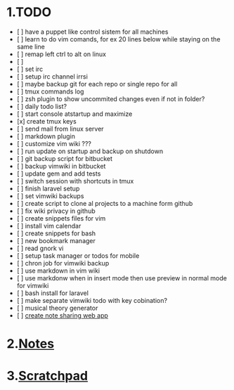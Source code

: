= 1.TODO =
* [ ] have a puppet like control sistem for all machines
* [ ] learn to do vim comands, for ex 20 lines below while staying on the same line
* [ ] remap left ctrl to alt on linux
* [ ] 
* [ ] set irc
* [ ] setup irc channel irrsi
* [ ] maybe backup git for each repo or single repo for all
* [ ] tmux commands log
* [ ] zsh plugin to show uncommited changes even if not in folder?
* [ ] daily todo list?
* [ ] start console atstartup and maximize
* [x] create tmux keys
* [ ] send mail from linux server
* [ ] markdown plugin
* [ ] customize vim wiki ???
* [ ] run update on startup and backup on shutdown
* [ ] git backup script for bitbucket
* [ ] backup vimwiki in bitbucket
* [ ] update gem and add tests
* [ ] switch session with shortcuts in tmux
* [ ] finish laravel setup
* [ ] set vimwiki backups
* [ ] create script to clone al projects to a machine form github
* [ ] fix wiki privacy in github
* [ ] create snippets files for vim
* [ ] install vim calendar
* [ ] create snippets for bash
* [ ] new bookmark manager
* [ ] read gnork vi
* [ ] setup task manager or todos for mobile
* [ ] chron job for vimwiki backup
* [ ] use markdown in vim wiki
* [ ] use markdonw when in insert mode then use preview in normal mode for vimwiki
* [ ] bash install for laravel
* [ ] make separate vimwiki todo with key cobination?
* [ ] musical theory generator
* [ ] [[create note sharing web app]]

= 2.[[Notes]] =

= 3.[[Scratchpad]] =
